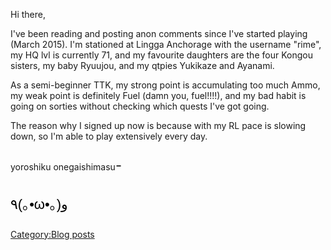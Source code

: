 Hi there,

I've been reading and posting anon comments since I've started playing (March 2015). I'm stationed at Lingga Anchorage with the username "rime", my HQ lvl is currently 71, and my favourite daughters are the four Kongou sisters, my baby Ryuujou, and my qtpies Yukikaze and Ayanami.

As a semi-beginner TTK, my strong point is accumulating too much Ammo, my weak point is definitely Fuel (damn you, fuel!!!!), and my bad habit is going on sorties without checking which quests I've got going.

The reason why I signed up now is because with my RL pace is slowing down, so I'm able to play extensively every day.

<p style="text-align:center;">yoroshiku onegaishimasu<span style="font-size:22px;line-height:48.8888893127441px;">-</span></p>

<span style="color:rgb(0,0,0);font-family:'SortsMillGoudy',sans-serif;font-size:22px;line-height:48.8888893127441px;text-align:center;">٩(｡•ω•｡)و</span>
[[Category:Blog posts]]